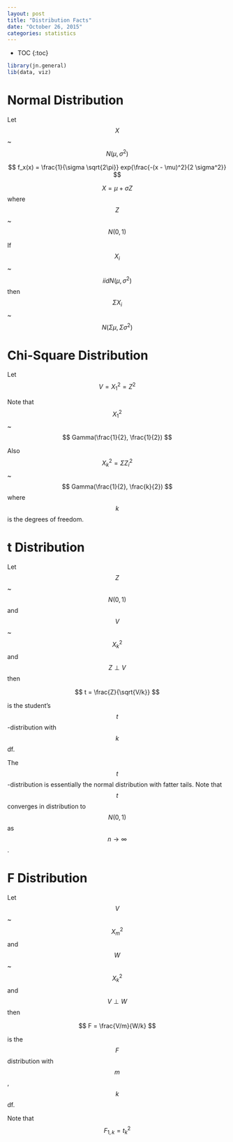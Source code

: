 ```yaml
---
layout: post
title: "Distribution Facts"
date: "October 26, 2015"
categories: statistics
---
```


* TOC
{:toc}

```r
library(jn.general)
lib(data, viz)
```

# Normal Distribution
Let $$ X $$ ~ $$ N(\mu, \sigma^2) $$

$$ f_x(x) = \frac{1}{\sigma \sqrt{2\pi}} exp{\frac{-(x - \mu)^2}{2 \sigma^2}} $$

$$ X = \mu + \sigma Z$$ where $$ Z $$ ~ $$ N(0, 1) $$

If $$ X_i $$ ~ $$ iidN(\mu, \sigma^2) $$ then $$ \Sigma X_i $$ ~ $$ N(\Sigma \mu, \Sigma \sigma^2) $$

# Chi-Square Distribution
Let $$ V = X^2_1 = Z^2 $$

Note that $$ X^2_1 $$ ~ $$ Gamma(\frac{1}{2}, \frac{1}{2}) $$

Also $$ X^2_k = \Sigma Z^2_i $$ ~ $$ Gamma(\frac{1}{2}, \frac{k}{2}) $$ where $$k$$ is the degrees of freedom. 

# t Distribution
Let $$Z$$  ~ $$ N(0, 1) $$ and $$V$$ ~ $$ X^2_k$$ and $$ Z \perp V $$ then 

$$ t = \frac{Z}{\sqrt{V/k}} $$

is the student's $$t$$-distribution with $$k$$ df. 

The $$t$$-distribution is essentially the normal distribution with fatter tails. Note that $$ t $$ converges in distribution to $$ N(0, 1) $$ as $$ n \rightarrow \infty $$. 

# F Distribution
Let $$V$$ ~ $$ X^2_m $$ and $$W$$ ~ $$ X^2_k $$ and $$ V \perp W $$ then 

$$ F = \frac{V/m}{W/k} $$

is the $$F$$ distribution with $$m$$, $$k$$ df.

Note that $$ F_{1, k} = t^2_k $$
